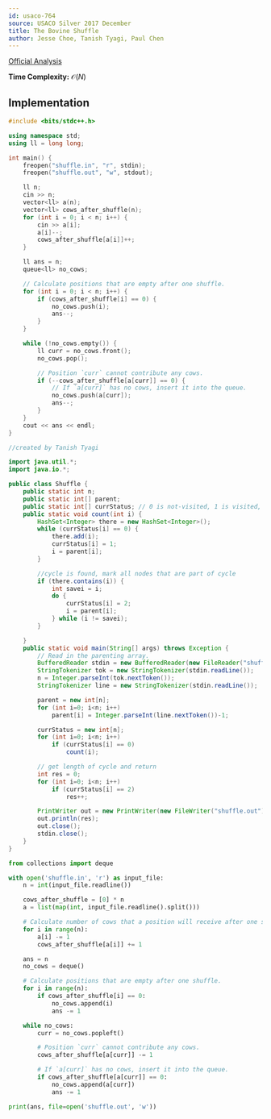 ```yaml
---
id: usaco-764
source: USACO Silver 2017 December
title: The Bovine Shuffle
author: Jesse Choe, Tanish Tyagi, Paul Chen
---
```


[Official Analysis](http://www.usaco.org/current/data/sol_shuffle_silver_dec17.html)

**Time Complexity:** $\mathcal{O}(N)$

## Implementation

<LanguageSection>
<CPPSection>

```cpp
#include <bits/stdc++.h>

using namespace std;
using ll = long long;

int main() {
    freopen("shuffle.in", "r", stdin);
    freopen("shuffle.out", "w", stdout);

    ll n;
    cin >> n;
    vector<ll> a(n);
    vector<ll> cows_after_shuffle(n);
    for (int i = 0; i < n; i++) {
        cin >> a[i];
        a[i]--;
        cows_after_shuffle[a[i]]++;
    }

    ll ans = n;
    queue<ll> no_cows;

    // Calculate positions that are empty after one shuffle.
    for (int i = 0; i < n; i++) {
        if (cows_after_shuffle[i] == 0) {
            no_cows.push(i);
            ans--;
        }
    }

    while (!no_cows.empty()) {
        ll curr = no_cows.front();
        no_cows.pop();

        // Position `curr` cannot contribute any cows.
        if (--cows_after_shuffle[a[curr]] == 0) {
            // If `a[curr]` has no cows, insert it into the queue.
            no_cows.push(a[curr]);
            ans--;
        }
    }
    cout << ans << endl;
}
```

</CPPSection>

<JavaSection>

```java
//created by Tanish Tyagi

import java.util.*;
import java.io.*;

public class Shuffle {
	public static int n;
	public static int[] parent;
	public static int[] currStatus; // 0 is not-visited, 1 is visited, 2 is part of cycle
	public static void count(int i) {
		HashSet<Integer> there = new HashSet<Integer>();
		while (currStatus[i] == 0) {
			there.add(i);
			currStatus[i] = 1;
			i = parent[i];
		}

		//cycle is found, mark all nodes that are part of cycle
		if (there.contains(i)) {
			int savei = i;
			do {
				currStatus[i] = 2;
				i = parent[i];
			} while (i != savei);
		}

	}
	public static void main(String[] args) throws Exception {
		// Read in the parenting array.
		BufferedReader stdin = new BufferedReader(new FileReader("shuffle.in"));
		StringTokenizer tok = new StringTokenizer(stdin.readLine());
		n = Integer.parseInt(tok.nextToken());
		StringTokenizer line = new StringTokenizer(stdin.readLine());

		parent = new int[n];
		for (int i=0; i<n; i++)
			parent[i] = Integer.parseInt(line.nextToken())-1;

		currStatus = new int[n];
		for (int i=0; i<n; i++)
			if (currStatus[i] == 0)
				count(i);

		// get length of cycle and return
		int res = 0;
		for (int i=0; i<n; i++)
			if (currStatus[i] == 2)
				res++;

		PrintWriter out = new PrintWriter(new FileWriter("shuffle.out"));
		out.println(res);
		out.close();
		stdin.close();
	}
}
```

</JavaSection>

<PySection>

```python
from collections import deque

with open('shuffle.in', 'r') as input_file:
	n = int(input_file.readline())

	cows_after_shuffle = [0] * n
	a = list(map(int, input_file.readline().split()))

	# Calculate number of cows that a position will receive after one shuffle.
	for i in range(n):
		a[i] -= 1
		cows_after_shuffle[a[i]] += 1

	ans = n
	no_cows = deque()

	# Calculate positions that are empty after one shuffle.
	for i in range(n):
		if cows_after_shuffle[i] == 0:
			no_cows.append(i)
			ans -= 1

	while no_cows:
		curr = no_cows.popleft()

		# Position `curr` cannot contribute any cows.
		cows_after_shuffle[a[curr]] -= 1

		# If `a[curr]` has no cows, insert it into the queue.
		if cows_after_shuffle[a[curr]] == 0:
			no_cows.append(a[curr])
			ans -= 1

print(ans, file=open('shuffle.out', 'w'))
```
</PySection>

</LanguageSection>
